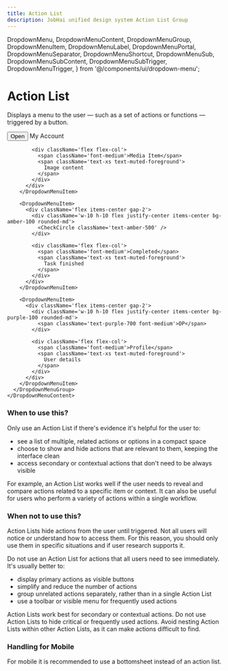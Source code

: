```yaml
---
title: Action List
description: JobHai unified design system Action List Group
---
```


  DropdownMenu,
  DropdownMenuContent,
  DropdownMenuGroup,
  DropdownMenuItem,
  DropdownMenuLabel,
  DropdownMenuPortal,
  DropdownMenuSeparator,
  DropdownMenuShortcut,
  DropdownMenuSub,
  DropdownMenuSubContent,
  DropdownMenuSubTrigger,
  DropdownMenuTrigger,
} from '@/components/ui/dropdown-menu';

# Action List

Displays a menu to the user — such as a set of actions or functions — triggered by a button.


<div className='flex  justify-center items-center h-[300px] w-full border border-gray-200 rounded-md mt-3'>
  <DropdownMenu>
    <DropdownMenuTrigger asChild>
      <Button variant='outline'>Open</Button>
    </DropdownMenuTrigger>
    <DropdownMenuContent className='w-56' align='start'>
      <DropdownMenuLabel>My Account</DropdownMenuLabel>
      <DropdownMenuGroup>
        <DropdownMenuItem>
          <div className='flex items-center gap-2'>
            <div className='w-10 h-10 flex justify-center items-center bg-gray-200 rounded-md'>
              <ImageIcon />
            </div>

            <div className='flex flex-col'>
              <span className='font-medium'>Media Item</span>
              <span className='text-xs text-muted-foreground'>
                Image content
              </span>
            </div>
          </div>
        </DropdownMenuItem>

        <DropdownMenuItem>
          <div className='flex items-center gap-2'>
            <div className='w-10 h-10 flex justify-center items-center bg-amber-100 rounded-md'>
              <CheckCircle className='text-amber-500' />
            </div>

            <div className='flex flex-col'>
              <span className='font-medium'>Completed</span>
              <span className='text-xs text-muted-foreground'>
                Task finished
              </span>
            </div>
          </div>
        </DropdownMenuItem>

        <DropdownMenuItem>
          <div className='flex items-center gap-2'>
            <div className='w-10 h-10 flex justify-center items-center bg-purple-100 rounded-md'>
              <span className='text-purple-700 font-medium'>DP</span>
            </div>

            <div className='flex flex-col'>
              <span className='font-medium'>Profile</span>
              <span className='text-xs text-muted-foreground'>
                User details
              </span>
            </div>
          </div>
        </DropdownMenuItem>
      </DropdownMenuGroup>
    </DropdownMenuContent>
  </DropdownMenu>
</div>



### When to use this?

Only use an Action List if there's evidence it's helpful for the user to:

- see a list of multiple, related actions or options in a compact space
- choose to show and hide actions that are relevant to them, keeping the interface clean
- access secondary or contextual actions that don't need to be always visible

For example, an Action List works well if the user needs to reveal and compare actions related to a specific item or context. It can also be useful for users who perform a variety of actions within a single workflow.

### When not to use this?

Action Lists hide actions from the user until triggered. Not all users will notice or understand how to access them. For this reason, you should only use them in specific situations and if user research supports it.

Do not use an Action List for actions that all users need to see immediately.
It's usually better to:

- display primary actions as visible buttons
- simplify and reduce the number of actions
- group unrelated actions separately, rather than in a single Action List
- use a toolbar or visible menu for frequently used actions

Action Lists work best for secondary or contextual actions. Do not use Action Lists to hide critical or frequently used actions. Avoid nesting Action Lists within other Action Lists, as it can make actions difficult to find.


### Handling for Mobile

For mobile it is recommended to use a bottomsheet instead of an action list.